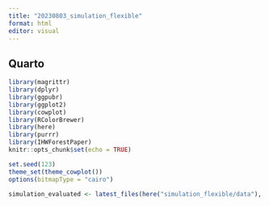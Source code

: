 ```yaml
---
title: "20230803_simulation_flexible"
format: html
editor: visual
---
```


## Quarto

```r
library(magrittr)
library(dplyr)
library(ggpubr)
library(ggplot2)
library(cowplot)
library(RColorBrewer)
library(here)
library(purrr)
library(IHWForestPaper)
knitr::opts_chunk$set(echo = TRUE)

set.seed(123)
theme_set(theme_cowplot())
options(bitmapType = "cairo")
```

```r
simulation_evaluated <- latest_files(here("simulation_flexible/data"), "discrete_prop_alt_eval")
```
